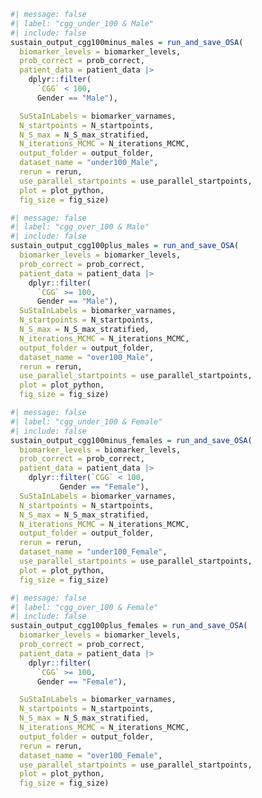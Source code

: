 
```r
#| message: false
#| label: "cgg_under_100 & Male"
#| include: false
sustain_output_cgg100minus_males = run_and_save_OSA(
  biomarker_levels = biomarker_levels,
  prob_correct = prob_correct,
  patient_data = patient_data |>
    dplyr::filter(
      `CGG` < 100,
      Gender == "Male"),

  SuStaInLabels = biomarker_varnames,
  N_startpoints = N_startpoints,
  N_S_max = N_S_max_stratified,
  N_iterations_MCMC = N_iterations_MCMC,
  output_folder = output_folder,
  dataset_name = "under100_Male",
  rerun = rerun,
  use_parallel_startpoints = use_parallel_startpoints,
  plot = plot_python,   
  fig_size = fig_size)
```

```r
#| message: false
#| label: "cgg_over_100 & Male"
#| include: false
sustain_output_cgg100plus_males = run_and_save_OSA(
  biomarker_levels = biomarker_levels,
  prob_correct = prob_correct,
  patient_data = patient_data |>
    dplyr::filter(
      `CGG` >= 100,
      Gender == "Male"),
  SuStaInLabels = biomarker_varnames,
  N_startpoints = N_startpoints,
  N_S_max = N_S_max_stratified,
  N_iterations_MCMC = N_iterations_MCMC,
  output_folder = output_folder,
  dataset_name = "over100_Male",
  rerun = rerun,
  use_parallel_startpoints = use_parallel_startpoints,
  plot = plot_python,   
  fig_size = fig_size)
```


```r
#| message: false
#| label: "cgg_under_100 & Female"
#| include: false
sustain_output_cgg100minus_females = run_and_save_OSA(
  biomarker_levels = biomarker_levels,
  prob_correct = prob_correct,
  patient_data = patient_data |>
    dplyr::filter(`CGG` < 100,
           Gender == "Female"),
  SuStaInLabels = biomarker_varnames,
  N_startpoints = N_startpoints,
  N_S_max = N_S_max_stratified,
  N_iterations_MCMC = N_iterations_MCMC,
  output_folder = output_folder,
  rerun = rerun,
  dataset_name = "under100_Female",
  use_parallel_startpoints = use_parallel_startpoints,
  plot = plot_python,   
  fig_size = fig_size)
```

```r
#| message: false
#| label: "cgg_over_100 & Female"
#| include: false
sustain_output_cgg100plus_females = run_and_save_OSA(
  biomarker_levels = biomarker_levels,
  prob_correct = prob_correct,
  patient_data = patient_data |>
    dplyr::filter(
      `CGG` >= 100,
      Gender == "Female"),

  SuStaInLabels = biomarker_varnames,
  N_startpoints = N_startpoints,
  N_S_max = N_S_max_stratified,
  N_iterations_MCMC = N_iterations_MCMC,
  output_folder = output_folder,
  rerun = rerun,
  dataset_name = "over100_Female",
  use_parallel_startpoints = use_parallel_startpoints,
  plot = plot_python,   
  fig_size = fig_size)
```
